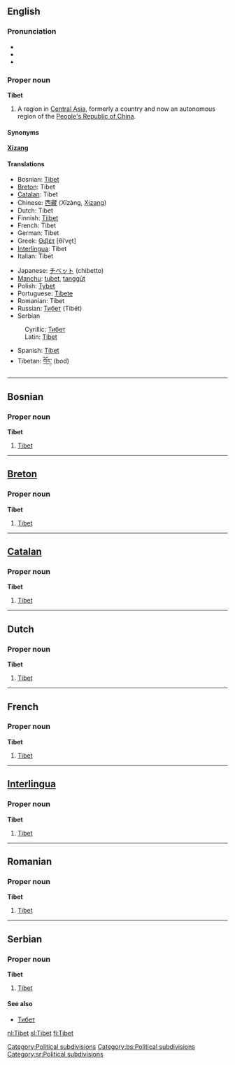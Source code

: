 ==English==

===Pronunciation===
*{{AHD|tĭ-bĕt', tə-bĕt'}}
*{{IPA|/tɪˈbet/, /təˈbet/}}
*{{SAMPA|/tI"bet/, /t@"bet/}}

===Proper noun===
'''Tibet'''

#A region in [[Central Asia]], formerly a country and now an autonomous region of the [[People's Republic of China]].

====Synonyms====
'''[[Xizang]]'''

====Translations====
{{top}}
*Bosnian: [[Tibet#Bosnian|Tibet]] {{m}}
*[[Breton]]: Tibet
*[[Catalan]]: Tibet {{m}}
*Chinese: [[西藏]] (Xīzàng, [[Xizang]])
*Dutch: Tibet {{n}}
*Finnish: [[Tiibet]]
*French: Tibet {{m}}
*German: Tibet {{n}}
*Greek: [[Θιβέτ]] [θiˈve̞t] {{n}}
*[[Interlingua]]: Tibet
*Italian: Tibet {{m}}
{{mid}}
*Japanese: [[チベット]] (chibetto)
*[[Manchu]]: [[tubet]], [[tanggūt]]
*Polish: [[Tybet]] {{m}}
*Portuguese: [[Tibete]] {{m}}
*Romanian: Tibet {{n}}
*Russian: [[Тибет]] (Tibét) {{m}}
*Serbian
:Cyrillic: [[Тибет#Serbian|Тибет]] {{m}}
:Latin: [[Tibet#Serbian|Tibet]] {{m}}
*Spanish: [[Tíbet]] {{m}}
*Tibetan: [[བོད་]] (bod)
{{bottom}}
[[Category:Political subdivisions]]


----

==Bosnian==
===Proper noun===
'''Tibet''' {{m}}

#[[Tibet#English|Tibet]]

[[Category:bs:Political subdivisions]]

----
==[[Breton]]==
===Proper noun===
'''Tibet'''

#[[Tibet#English|Tibet]]

----
==[[Catalan]]==
===Proper noun===
'''Tibet''' {{m}}

#[[Tibet#English|Tibet]]

----
==Dutch==
===Proper noun===
'''Tibet''' {{n}}

#[[Tibet#English|Tibet]]

----
==French==
===Proper noun===
'''Tibet''' {{m}}

#[[Tibet#English|Tibet]]

----
==[[Interlingua]]==
===Proper noun===
'''Tibet'''

#[[Tibet#English|Tibet]]

----
==Romanian==
===Proper noun===
'''Tibet''' {{n}}

#[[Tibet#English|Tibet]]

----
==Serbian==
===Proper noun===
'''Tibet''' {{m}}

#[[Tibet#English|Tibet]]

====See also====
*[[Тибет#Serbian|Тибет]]

[[Category:sr:Political subdivisions]]

[[nl:Tibet]]
[[sl:Tibet]]
[[fi:Tibet]]
